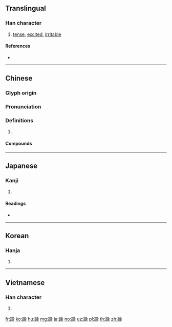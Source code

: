{{character info/new}}
==Translingual==

===Han character===
{{Han char|rn=157|rad=足|as=13|sn=20|four=66194|canj=RMRRD}}

# [[tense]], [[excited]], [[irritable]]

====References====
* {{Han ref|kx=1234.210|dkj=37906|dj=1706.320|hdz=63743.180|uh=8E81|ud=36481|bh=C4BC|bd=50364}}

----

==Chinese==
{{zh-forms}}

===Glyph origin===
{{Han etym}}

===Pronunciation===
{{zh-pron
|m=zào
|c=cou3
|mn=qz:chhò͘/tw:sò/xm,zz:chhò/qz:sò͘
|mn_note=chhò͘/sò/chhò - literary, sò͘ - vernacular
|mc=y
|oc=y
|cat=
}}

===Definitions===
{{zh-hanzi}}

# {{rfdef|zh}}

====Compounds====
{{zh-der|不驕不躁|刮躁|少安勿躁|少安毋躁|少安無躁|心浮氣躁|急躁|惡躁|戒驕戒躁|暴虐浮躁|暴躁|暴躁如雷|毛躁|浮躁|焦躁|煩躁|發躁|粗躁|聒躁|褊躁|躁人辭多|躁佻|躁動|躁急|躁暴|躁殺|躁熱|躁狂|躁競|躁進|躁鬱症|躒躁|輕躁|陰躁|飛揚浮躁}}

----

==Japanese==

===Kanji===
{{ja-kanji|grade=|rs=足13}}

# {{defn|lang=ja|sort=足13}}

====Readings====
* {{ja-readings|on=[[そう]] (sō)|kun=[[さわぐ]] (sawagu)|nanori=}}

----

==Korean==

===Hanja===
{{ko-hanja|hangeul=조|eumhun=|rv=jo|mr=cho|y=co}}

# {{defn|lang=ko|sort=足13}}

----

==Vietnamese==

===Han character===
{{vi-hantu|[[táo]], [[tháo]], [[rảo]]|rs=足13}}

# {{defn|lang=vi}}

[[fr:躁]]
[[ko:躁]]
[[hu:躁]]
[[mg:躁]]
[[ja:躁]]
[[no:躁]]
[[uz:躁]]
[[pl:躁]]
[[th:躁]]
[[zh:躁]]